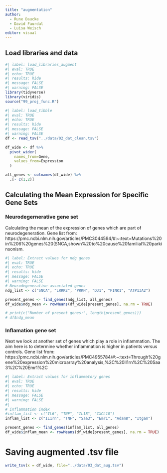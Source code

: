 ```yaml
---
title: "augmentation"
author: 
  - Rune Daucke 
  - David Faurdal
  - Luisa Weisch
editor: visual
---
```


## Load libraries and data

```r
#| label: load_libraries_augment
#| eval: TRUE
#| echo: TRUE
#| results: hide
#| message: FALSE
#| warning: FALSE
library(tidyverse)
library(viridis)
source("99_proj_func.R")
```

```r
#| label: load_tibble
#| eval: TRUE
#| echo: TRUE
#| results: hide
#| message: FALSE
#| warning: FALSE
df <- read_tsv("../data/02_dat_clean.tsv")

df_wide <- df %>%
  pivot_wider(
    names_from=Gene,
    values_from=Expression
  )

all_genes <- colnames(df_wide) %>% 
  .[- c(1,2)]


```

## Calculating the Mean Expression for Specific Gene Sets

### Neurodegernerative gene set

Calculating the mean of the expression of genes which are part of neurodegeneration. Gene list from: https://pmc.ncbi.nlm.nih.gov/articles/PMC3044594/#:\~:text=Mutations%20in%206%20genes%20(SNCA,shown%20to%20cause%20familial%20parkinsonism.

```r
#| label: Extract values for ndg genes
#| eval: TRUE
#| echo: TRUE
#| results: hide
#| message: FALSE
#| warning: FALSE
# Neurodegenerative-associated genes
ndg_list <- c("SNCA", "LRRK2", "PRKN", "DJ1", "PINK1", "ATP13A2")

present_genes <- find_genes(ndg_list, all_genes)
df_wide$ndg_mean <- rowMeans(df_wide[present_genes], na.rm = TRUE)

# print(c("Number of present genes:", length(present_genes)))
# df$ndg_mean
```

### Inflamation gene set

Next we look at another set of genes which play a role in inflammation. The aim here is to determine whether inflammation is higher in patients versus controls. Gene list from: https://pmc.ncbi.nlm.nih.gov/articles/PMC4955784/#:\~:text=Through%20gene%20expression%20microarray%20analysis,%2C%20Il1rn%2C%20Saa3%2C%20Emr1%2C

```r
#| label: Extract values for inflammatory genes
#| eval: TRUE
#| echo: TRUE
#| results: hide
#| message: FALSE
#| warning: FALSE
#| 
# inflammation index
#inflam_list <- c("IL6", "TNF", "IL1B", "CXCL10")
inflam_list <- c("IL1rn", "TNF", "Saa3", "Emr1", "Adam8", "Itgam")

present_genes <- find_genes(inflam_list, all_genes)
df_wide$inflam_mean <- rowMeans(df_wide[present_genes], na.rm = TRUE)

```

# Saving augmented .tsv file

```r
write_tsv(x = df_wide, file="../data/03_dat_aug.tsv")
```
